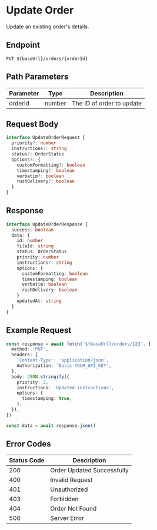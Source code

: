 # Update Order

Update an existing order's details.

## Endpoint

```http
PUT ${baseUrl}/orders/{orderId}
```

## Path Parameters

| Parameter | Type   | Description               |
| --------- | ------ | ------------------------- |
| orderId   | number | The ID of order to update |

## Request Body

```typescript
interface UpdateOrderRequest {
  priority?: number
  instructions?: string
  status?: OrderStatus
  options?: {
    customFormatting?: boolean
    timestamping?: boolean
    verbatim?: boolean
    rushDelivery?: boolean
  }
}
```

## Response

```typescript
interface UpdateOrderResponse {
  success: boolean
  data: {
    id: number
    fileId: string
    status: OrderStatus
    priority: number
    instructions?: string
    options: {
      customFormatting: boolean
      timestamping: boolean
      verbatim: boolean
      rushDelivery: boolean
    }
    updatedAt: string
  }
}
```

## Example Request

```typescript
const response = await fetch('${baseUrl}/orders/123', {
  method: 'PUT',
  headers: {
    'Content-Type': 'application/json',
    Authorization: 'Basic YOUR_API_KEY',
  },
  body: JSON.stringify({
    priority: 2,
    instructions: 'Updated instructions',
    options: {
      timestamping: true,
    },
  }),
})

const data = await response.json()
```

## Error Codes

| Status Code | Description                |
| ----------- | -------------------------- |
| 200         | Order Updated Successfully |
| 400         | Invalid Request            |
| 401         | Unauthorized               |
| 403         | Forbidden                  |
| 404         | Order Not Found            |
| 500         | Server Error               |
